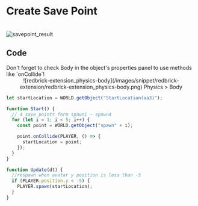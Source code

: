 
# Create Save Point

<br/>
<img src='/images/snippet/redbrick-extension/savepoint_result.gif' alt='savepoint_result' loading='lazy' decoding='async' style={{width:'100%'}}/>
<br/>

## Code

<Callout type="error" icon="‼️">
  Don't forget to check Body in the object's properties panel to use methods
  like `onCollide`!
  <center>![redbrick-extension_physics-body](/images/snippet/redbrick-extension/redbrick-extension_physics-body.png) Physics > Body</center>
</Callout>

```js showLineNumbers copy
let startLocation = WORLD.getObject("StartLocation(aa3)");

function Start() {
  // 4 save points form spawn1 ~ spawn4
  for (let i = 1; i < 5; i++) {
    const point = WORLD.getObject("spawn" + i);

    point.onCollide(PLAYER, () => {
      startLocation = point;
    });
  }
}

function Update(dt) {
  //respawn when avatar y position is less than -5
  if (PLAYER.position.y < -5) {
    PLAYER.spawn(startLocation);
  }
}
```
